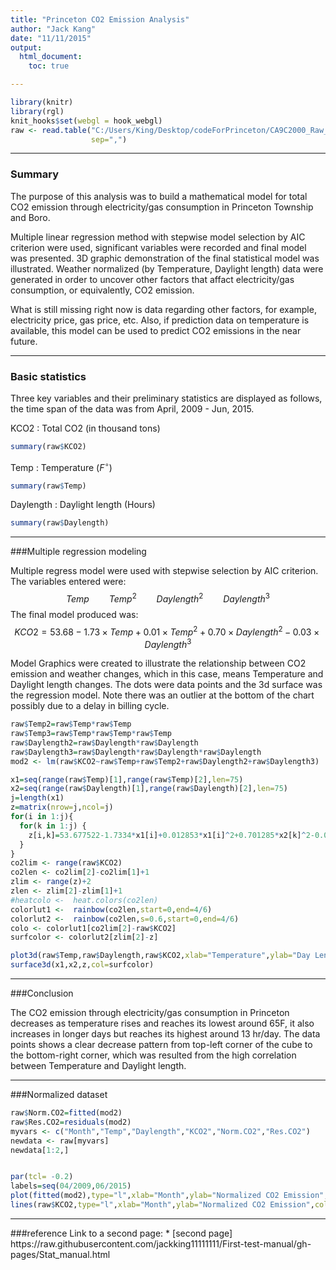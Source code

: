 ```yaml
---
title: "Princeton CO2 Emission Analysis"
author: "Jack Kang"
date: "11/11/2015"
output:
  html_document:
    toc: true

---
```

```r
library(knitr)
library(rgl)
knit_hooks$set(webgl = hook_webgl)
raw <- read.table("C:/Users/King/Desktop/codeForPrinceton/CA9C2000_Raw_data.csv", header=TRUE, 
                  sep=",")
```
*****************
### Summary

The purpose of this analysis was to build a mathematical model for total CO2 emission through electricity/gas consumption in Princeton Township and Boro. 

Multiple linear regression method with stepwise model selection by AIC criterion were used, significant variables were recorded and final model was presented. 3D graphic demonstration of the final statistical model was illustrated. Weather normalized (by Temperature, Daylight length) data were generated in order to uncover other factors that affact electricity/gas consumption, or equivalently, CO2 emission.

What is still missing right now is data regarding other factors, for example, electricity price, gas price, etc. Also, if prediction data on temperature is available, this model can be used to predict CO2 emissions in the near future.

************************

### Basic statistics

Three key variables and their preliminary statistics are displayed as follows, the time span of the data was from April, 2009 - Jun, 2015.
  
  
KCO2 : Total CO2 (in thousand tons)
```r
summary(raw$KCO2)
```
Temp : Temperature ($F^{\circ}$)
```r
summary(raw$Temp)
```
Daylength : Daylight length (Hours)
```r
summary(raw$Daylength)
```



***********************************

###Multiple regression modeling

Multiple regress model were used with stepwise selection by AIC criterion. The variables entered were: $$Temp \qquad Temp^2 \qquad Daylength^2 \qquad Daylength^3$$
The final model produced was:
$$KCO2=53.68-1.73\times Temp+0.01\times Temp^2+0.70\times Daylength^2 -0.03\times Daylength^3$$
  
   
   
Model Graphics were created to illustrate the relationship between CO2 emission and weather changes, which in this case, means Temperature and Daylight length changes. The dots were data points and the 3d surface was the regression model. Note there was an outlier at the bottom of the chart possibly due to a delay in billing cycle.



```r
raw$Temp2=raw$Temp*raw$Temp
raw$Temp3=raw$Temp*raw$Temp*raw$Temp
raw$Daylength2=raw$Daylength*raw$Daylength
raw$Daylength3=raw$Daylength*raw$Daylength*raw$Daylength
mod2 <- lm(raw$KCO2~raw$Temp+raw$Temp2+raw$Daylength2+raw$Daylength3)

x1=seq(range(raw$Temp)[1],range(raw$Temp)[2],len=75)
x2=seq(range(raw$Daylength)[1],range(raw$Daylength)[2],len=75)
j=length(x1)
z=matrix(nrow=j,ncol=j)
for(i in 1:j){
  for(k in 1:j) {
    z[i,k]=53.677522-1.7334*x1[i]+0.012853*x1[i]^2+0.701285*x2[k]^2-0.035324*x2[k]^3
  }
}
co2lim <- range(raw$KCO2)
co2len <- co2lim[2]-co2lim[1]+1
zlim <- range(z)+2
zlen <- zlim[2]-zlim[1]+1
#heatcolo <-  heat.colors(co2len)
colorlut1 <-  rainbow(co2len,start=0,end=4/6)
colorlut2 <-  rainbow(co2len,s=0.6,start=0,end=4/6)
colo <- colorlut1[co2lim[2]-raw$KCO2]
surfcolor <- colorlut2[zlim[2]-z]

plot3d(raw$Temp,raw$Daylength,raw$KCO2,xlab="Temperature",ylab="Day Length",zlab="CO2 Produced",col=colo,size=4,main="Princeton CO2 emission")
surface3d(x1,x2,z,col=surfcolor)


```
  
     
        
                
        
*********************
  

###Conclusion

The CO2 emission through electricity/gas consumption in Princeton decreases as temperature rises and reaches its lowest around 65F, it also increases in longer days but reaches its highest around 13 hr/day. The data points shows a clear decrease pattern from top-left corner of the cube to the bottom-right corner, which was resulted from the high correlation between Temperature and Daylight length.



***************

###Normalized dataset

```r
raw$Norm.CO2=fitted(mod2)
raw$Res.CO2=residuals(mod2)
myvars <- c("Month","Temp","Daylength","KCO2","Norm.CO2","Res.CO2")
newdata <- raw[myvars]
newdata[1:2,]


par(tcl= -0.2)
labels=seq(04/2009,06/2015)
plot(fitted(mod2),type="l",xlab="Month",ylab="Normalized CO2 Emission",col="red",lwd=2)
lines(raw$KCO2,type="l",xlab="Month",ylab="Normalized CO2 Emission",col="green",lwd=2)

```



*************

###reference
Link to a second page: * [second page] 
https://raw.githubusercontent.com/jackking11111111/First-test-manual/gh-pages/Stat_manual.html



